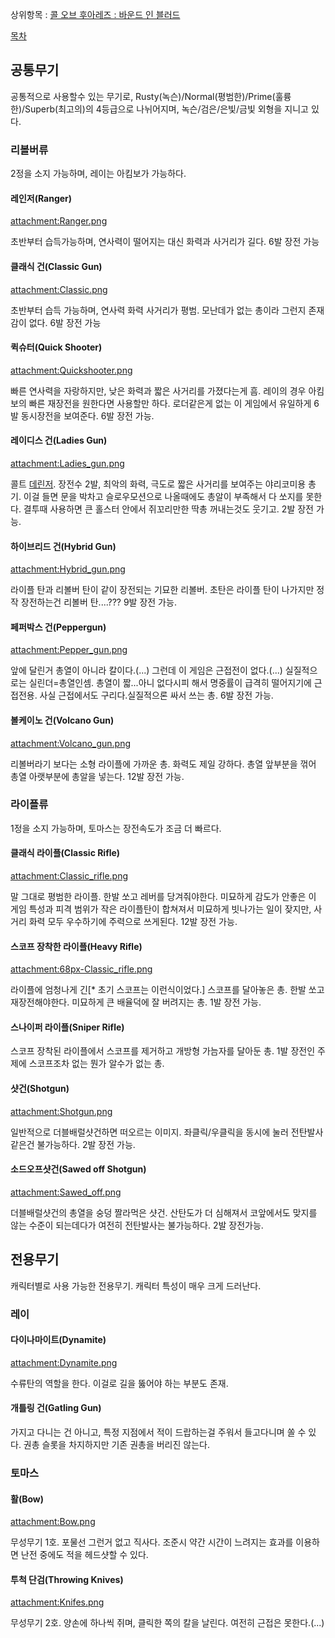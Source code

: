 상위항목 : [[콜 오브 후아레즈 : 바운드 인 블러드]]

[[목차]]



== 공통무기 ==

공통적으로 사용할수 있는 무기로, Rusty(녹슨)/Normal(평범한)/Prime(훌륭한)/Superb(최고의)의 4등급으로 나뉘어지며, 녹슨/검은/은빛/금빛 외형을 지니고 있다.

=== 리볼버류 ===

2정을 소지 가능하며, 레이는 아킴보가 가능하다.

==== 레인저(Ranger) ====

attachment:Ranger.png


초반부터 습득가능하며, 연사력이 떨어지는 대신 화력과 사거리가 길다.
6발 장전 가능

==== 클래식 건(Classic Gun) ====

attachment:Classic.png


초반부터 습득 가능하며, 연사력 화력 사거리가 평범.
모난데가 없는 총이라 그런지 존재감이 없다. 6발 장전 가능

==== 퀵슈터(Quick Shooter) ====

attachment:Quickshooter.png

빠른 연사력을 자랑하지만, 낮은 화력과 짧은 사거리를 가졌다는게 흠.
레이의 경우 아킴보의 빠른 재장전을 원한다면 사용할만 하다.
로더같은게 없는 이 게임에서 유일하게 6발 동시장전을 보여준다.
6발 장전 가능.

==== 레이디스 건(Ladies Gun) ====

attachment:Ladies_gun.png

콜트 [[데린저]]. 장전수 2발, 최악의 화력, 극도로 짧은 사거리를 보여주는 야리코미용 총기. 이걸 들면 문을 박차고 슬로우모션으로 나올때에도 총알이 부족해서 다 쏘지를 못한다. 결투때 사용하면 큰 홀스터 안에서 쥐꼬리만한 딱총 꺼내는것도 웃기고.
2발 장전 가능.

==== 하이브리드 건(Hybrid Gun) ====

attachment:Hybrid_gun.png

라이플 탄과 리볼버 탄이 같이 장전되는 기묘한 리볼버.
초탄은 라이플 탄이 나가지만 정작 장전하는건 리볼버 탄....???
9발 장전 가능.

==== 페퍼박스 건(Peppergun) ====

attachment:Pepper_gun.png

앞에 달린거 총열이 아니라 칼이다.(...) 그런데 이 게임은 근접전이 없다.(...)
실질적으로는 실린더=총열인셈.
총열이 짧...아니 없다시피 해서 명중률이 급격히 떨어지기에 근접전용. 사실 근접에서도 구리다.실질적으론 싸서 쓰는 총.
6발 장전 가능.

==== 볼케이노 건(Volcano Gun) ====

attachment:Volcano_gun.png

리볼버라기 보다는 소형 라이플에 가까운 총.
화력도 제일 강하다. 총열 앞부분을 꺾어 총열 아랫부분에 총알을 넣는다.
12발 장전 가능.

=== 라이플류 ===

1정을 소지 가능하며, 토마스는 장전속도가 조금 더 빠르다.

==== 클래식 라이플(Classic Rifle) ====

attachment:Classic_rifle.png

말 그대로 평범한 라이플. 한발 쏘고 레버를 당겨줘야한다.
미묘하게 감도가 안좋은 이 게임 특성과 피격 범위가 작은 라이플탄이 합쳐져서 미묘하게 빗나가는 일이 잦지만, 사거리 화력 모두 우수하기에 주력으로 쓰게된다.
12발 장전 가능.

==== 스코프 장착한 라이플(Heavy Rifle) ====

attachment:68px-Classic_rifle.png

라이플에 엄청나게 긴[* 초기 스코프는 이런식이었다.] 스코프를 달아놓은 총.
한발 쏘고 재장전해야한다. 미묘하게 큰 배율덕에 잘 버려지는 총.
1발 장전 가능.

==== 스나이퍼 라이플(Sniper Rifle) ====

스코프 장착된 라이플에서 스코프를 제거하고 개방형 가늠자를 달아둔 총.
1발 장전인 주제에 스코프조차 없는 뭔가 알수가 없는 총.

==== 샷건(Shotgun) ====

attachment:Shotgun.png

일반적으로 더블배럴샷건하면 떠오르는 이미지.
좌클릭/우클릭을 동시에 눌러 전탄발사같은건 불가능하다.
2발 장전 가능.

==== 소드오프샷건(Sawed off Shotgun) ====

attachment:Sawed_off.png

더블배럴샷건의 총열을 숭덩 짤라먹은 샷건.
산탄도가 더 심해져서 코앞에서도 맞지를 않는 수준이 되는데다가 여전히 전탄발사는 불가능하다.
2발 장전가능.


== 전용무기 ==

캐릭터별로 사용 가능한 전용무기.
캐릭터 특성이 매우 크게 드러난다.

=== 레이 ===

==== 다이나마이트(Dynamite) ====

attachment:Dynamite.png

수류탄의 역할을 한다. 이걸로 길을 뚫어야 하는 부분도 존재.

==== 개틀링 건(Gatling Gun) ====

가지고 다니는 건 아니고, 특정 지점에서 적이 드랍하는걸 주워서 들고다니며 쏠 수 있다. 권총 슬롯을 차지하지만 기존 권총을 버리진 않는다.

=== 토마스 === 

==== 활(Bow) ====

attachment:Bow.png

무성무기 1호. 포물선 그런거 없고 직사다. 조준시 약간 시간이 느려지는 효과를 이용하면 난전 중에도 적을 헤드샷할 수 있다.

==== 투척 단검(Throwing Knives) ====

attachment:Knifes.png

무성무기 2호. 양손에 하나씩 쥐며, 클릭한 쪽의 칼을 날린다.
여전히 근접은 못한다.(...)

